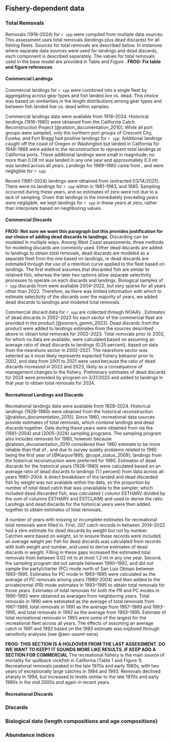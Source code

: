 ## Fishery-dependent data

### Total Removals {#removals}

Removals (1916--2024) for `r spp` were compiled from multiple data sources. This assessment uses total removals (landings plus dead discards) for all fishing fleets. Sources for total removals are described below. In instances where separate data sources were used for landings and dead discards, each component is described separately. The values for total removals used in the base model are provided in Table \ref{tab:catches1} and Figure \ref{fig:catches}.
**FROG: Fix table and figure references**

#### Commercial Landings

Commercial landings for `r spp` were combined into a single fleet by aggregating across gear types and fish landed live vs. dead. This choice was based on similarities in the length distributions among gear types and between fish landed live vs. dead within \gls{pacfin} samples.

Commercial landings data were available from 1916--2024. Historical landings (1916--1980) were obtained from the California Catch Reconstruction Project [@ralston_documentation_2010]. While all port groups were sampled, only the northern port groups of Crescent City, Eureka, and Fort Bragg had positive landings for `r spp`. Additional landings caught off the coast of Oregon or Washington but landed in California for 1948--1968 were added to the reconstruction to represent total landings at California ports. These additional landings were small in magnitude; no more than 0.08 mt was landed in any one year and approximately 0.3 mt was landed across all years. Landings for 1969--1980 came from \gls{calcom}, and were negligible for `r spp`. 

Recent (1981--2024) landings were obtained from \gls{pacfin} (extracted 03/14/2025). There were no landings for `r spp` within \gls{pacfin} in 1981--1983, and 1985. Sampling occurred during these years, and so estimates of zero were not due to a lack of sampling. Given that landings in the immediately preceding years were negligible, we kept landings for `r spp` in these years at zero, rather than interpolate based on neighboring values.


#### Commercial Discards

**FROG: Not sure we want this paragraph but this provides justification for our choice of adding dead discards to landings.**
Discarding can be modeled in multiple ways. Among West Coast assessments, three methods for modeling discards are commonly used. Either dead discards are added to landings to obtain total removals, dead discards are modeled as a separate fleet from the one based on landings, or dead discards are estimated through the use of a retention curve applied to the fleet based on landings. The first method assumes that discarded fish are similar to retained fish, whereas the later two options allow separate selectivity processes to operate on each discards and landings. Biological samples of `r spp` discards from \gls{wcgop} were available 2004--2022, but very sparse for all years other than 2022. Therefore, as there was limited information with which to estimate selectivity of the discards over the majority of years, we added dead discards to landings and modeled total removals. 

Commercial discard data for `r spp` are collected through NOAA's \gls{wcgop}. Estimates of dead discards in 2002--2023 for each sector of the commercial fleet are provided in the \gls{gemm} product [@somers_gemm_2023]. Dead discards from the \gls{gemm} product were added to landings estimates from the sources described above to obtain total removals for 2002--2023. Total removals prior to 2002, for which no \gls{wcgop} data are available, were calculated based on assuming an average ratio of dead discards to landings (0.25 percent), based on data from the nearshore sector in 2002--2021. The nearshore sector was selected as it most likely represents expected fishery behavior prior to 2002, and data from 2001 to 2021 were used because the ratio of dead discards increased in 2022 and 2023, likely as a consequence of management changes to the fishery. Preliminary estimates of dead discards for 2024 were provided by \gls{nwfsc} \gls{fos} program on 3/31/2025 and added to landings in that year to obtain total removals for 2024.   

  


#### Recreational Landings and Discards

Recreational landings data were available from 1928--2024. Historical landings (1928--1980) were obtained from the historical reconstruction [@ralston_documentation_2010]. Since 1980, recreational data sources provide estimates of total removals, which combine landings and dead discards together. Data during these years were obtained from \gls{recfin} via the \gls{mrfss} (1981--2004) and \gls{crfs} (2005--2024) sampling programs. The \gls{mrfss} sampling program also includes removals for 1980, however because @ralston_documentation_2010 considered their 1980 estimate to be more reliable than that of \gls{mrfss}, and due to survey quality problems related to 1980 being the first year of \gls{mrfss} [@Karpov1995; @cope_status_2009], landings from the historical reconstruction were preferred for 1980. Estimates of dead discards for the historical years (1928--1980) were calculated based on an average ratio of dead discards to landings (1.1 percent) from \gls{mrfss} data across all years 1980--2004. A direct breakdown of the landed and dead discarded fish by weight was not available within the \gls{mrfss} data, so the proportion by number of total dead catch that was unavailable to the sampler, which included dead discarded fish, was calculated (\gls{mrfss} column ESTHARV divided by the sum of columns ESTHARV and ESTCLAIM) and used to derive the ratio. Landings and dead discards for the historical years were then added together to obtain estimates of total removals. 

A number of years with missing or incomplete estimates for recreational total removals were filled in. First, 207 \gls{crfs} catch records in \gls{recfin} between 2014--2022 had a zero estimate for dead discards by weight but not by number. Catches were based on weight, so to ensure these records were included, an average weight per fish for dead discards was calculated from records with both weight and number, and used to derive estimates of dead discards in weight. Filling in these gaps increased the estimated total removals from between 0.02 mt to at most 1.2 mt in any one year. Second, the \gls{mrfss} sampling program did not sample between 1990--1992, and did not sample the party/charter (PC) mode north of San Luis Obispo between 1993--1995. Estimates for PC mode in 1993--1995 were calculated as the average of PC removals among \gls{mrfss} years (1980--2004) and then added to the private/rental (PR) mode estimates in 1993--1995 to obtain total removals for those years. Estimates of total removals for both the PR and PC modes in 1990--1992 were obtained as averages from neighboring years. Total removals in 1990 were estimated as the average of total removals from 1987--1989, total removals in 1991 as the average from 1987--1989 and 1993--1995, and total removals in 1992 as the average from 1993--1995. Estimate of total recreational removals in 1993 were some of the largest for the recreational fleet across all years. The effects of assuming an average catch in 1991 and 1992 based on the 1993 estimate was explored through sensitivity analyses (see @sec-assmt-sens). 

**FROG: THIS SECTION IS A HOLDOVER FROM THE LAST ASSESSMENT. DO WE WANT TO KEEP? IT SOUNDS MORE LIKE RESULTS. IF KEEP ADD A SECTION FOR COMMERCIAL**
The recreational fishery is the main source of mortality for quillback rockfish in California (Table 1 and Figure 1). Recreational removals peaked in the late 1970s and early 1980s, with two years of exceptionally large catches in 1984 and 1993. Removals declined sharply in 1994, but increased to levels similar to the late 1970s and early 1980s in the mid 2000s and again in recent years.





#### Recreational Discards


### Discards

### Biological data (length compositions and age compositions)

### Abundance indices